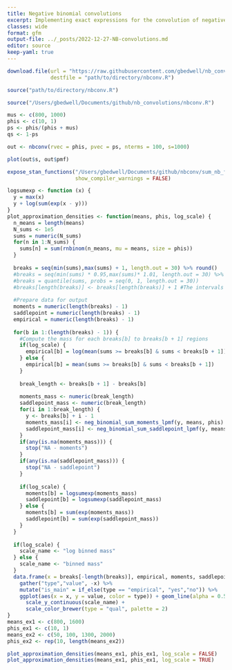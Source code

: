 ```yaml
---
title: Negative binomial convolutions
excerpt: Implementing exact expressions for the convolution of negative binomial distributions and alternative options.
classes: wide
format: gfm
output-file: ../_posts/2022-12-27-NB-convolutions.md
editor: source
keep-yaml: true
---
```


```r
download.file(url = "https://raw.githubusercontent.com/gbedwell/nb_convolutions/master/nbconv.R",
              destfile = "path/to/directory/nbconv.R")
```

```r
source("path/to/directory/nbconv.R")
```

```r
source("/Users/gbedwell/Documents/github/nb_convolutions/nbconv.R")
```

```r
mus <- c(800, 1000)
phis <- c(10, 1)
ps <- phis/(phis + mus)
qs <- 1-ps
```

```r
out <- nbconv(rvec = phis, pvec = ps, nterms = 100, s=1000)
```

```r
plot(out$s, out$pmf)
```

```r
expose_stan_functions("/Users/gbedwell/Documents/github/nbconv/sum_nb_functions.stan",
                      show_compiler_warnings = FALSE)
```

```r
logsumexp <- function (x) {
  y = max(x)
  y + log(sum(exp(x - y)))
}
plot_approximation_densities <- function(means, phis, log_scale) {
  n_means = length(means)
  N_sums <- 1e5
  sums = numeric(N_sums)
  for(n in 1:N_sums) {
    sums[n] = sum(rnbinom(n_means, mu = means, size = phis))
  }
  
  breaks = seq(min(sums),max(sums) + 1, length.out = 30) %>% round()
  #breaks = seq(min(sums) * 0.95,max(sums)* 1.01, length.out = 30) %>% round()
  #breaks = quantile(sums, probs = seq(0, 1, length.out = 30))
  #breaks[length(breaks)] <- breaks[length(breaks)] + 1 #The intervals are left closed, so including the max value here
  
  #Prepare data for output 
  moments = numeric(length(breaks) - 1) 
  saddlepoint = numeric(length(breaks) - 1)
  empirical = numeric(length(breaks) - 1)
  
  for(b in 1:(length(breaks) - 1)) {
    #Compute the mass for each breaks[b] to breaks[b + 1] regions
    if(log_scale) {
      empirical[b] = log(mean(sums >= breaks[b] & sums < breaks[b + 1]))
    } else {
      empirical[b] = mean(sums >= breaks[b] & sums < breaks[b + 1])
    }
    
    break_length <- breaks[b + 1] - breaks[b]
    
    moments_mass <- numeric(break_length)
    saddlepoint_mass <- numeric(break_length)
    for(i in 1:break_length) {
      y <- breaks[b] + i - 1
      moments_mass[i] <- neg_binomial_sum_moments_lpmf(y, means, phis)
      saddlepoint_mass[i] <- neg_binomial_sum_saddlepoint_lpmf(y, means, phis, dummy_x_r = array(0,0))
    }
    if(any(is.na(moments_mass))) {
      stop("NA - moments")
    }
    if(any(is.na(saddlepoint_mass))) {
      stop("NA - saddlepoint")
    }
    
    if(log_scale) {
      moments[b] = logsumexp(moments_mass)
      saddlepoint[b] = logsumexp(saddlepoint_mass)
    } else {
      moments[b] = sum(exp(moments_mass))
      saddlepoint[b] = sum(exp(saddlepoint_mass))
    }
  }
  
  if(log_scale) {
    scale_name <- "log binned mass"
  } else {
    scale_name <- "binned mass"
  }
  data.frame(x = breaks[-length(breaks)], empirical, moments, saddlepoint) %>%
    gather("type","value", -x) %>%
    mutate("is_main" = if_else(type == "empirical", "yes","no")) %>%
    ggplot(aes(x = x, y = value, color = type)) + geom_line(alpha = 0.5, size = 2) +
      scale_y_continuous(scale_name) +
      scale_color_brewer(type = "qual", palette = 2)
}
means_ex1 <- c(800, 1600)
phis_ex1 <- c(10, 1)
means_ex2 <- c(50, 100, 1300, 2000)
phis_ex2 <- rep(10, length(means_ex2))
```

```r
plot_approximation_densities(means_ex1, phis_ex1, log_scale = FALSE)
plot_approximation_densities(means_ex1, phis_ex1, log_scale = TRUE)
```













